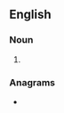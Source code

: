 ==English==

===Noun===
{{head|en|noun form}}

# {{plural of|serir|lang=en}}

===Anagrams===
* {{anagrams|en|a=eirrss|Risers|Risser|risers}}